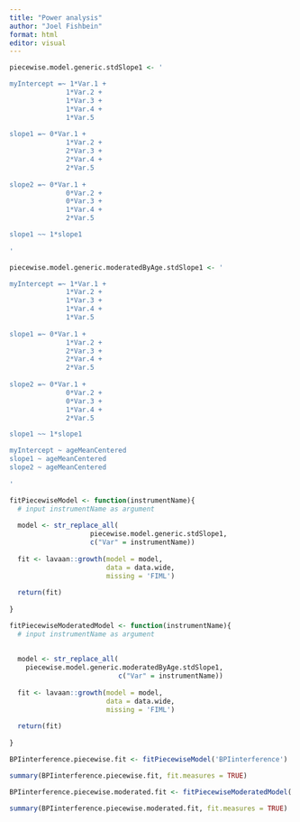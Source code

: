 ```yaml
---
title: "Power analysis"
author: "Joel Fishbein"
format: html
editor: visual
---
```


```r
piecewise.model.generic.stdSlope1 <- '

myIntercept =~ 1*Var.1 +
              1*Var.2 +
              1*Var.3 +
              1*Var.4 +
              1*Var.5
              
slope1 =~ 0*Var.1 +
              1*Var.2 +
              2*Var.3 +
              2*Var.4 +
              2*Var.5
              
slope2 =~ 0*Var.1 +
              0*Var.2 +
              0*Var.3 +
              1*Var.4 +
              2*Var.5

slope1 ~~ 1*slope1
              
'

```

```r
piecewise.model.generic.moderatedByAge.stdSlope1 <- '

myIntercept =~ 1*Var.1 +
              1*Var.2 +
              1*Var.3 +
              1*Var.4 +
              1*Var.5
              
slope1 =~ 0*Var.1 +
              1*Var.2 +
              2*Var.3 +
              2*Var.4 +
              2*Var.5
              
slope2 =~ 0*Var.1 +
              0*Var.2 +
              0*Var.3 +
              1*Var.4 +
              2*Var.5

slope1 ~~ 1*slope1

myIntercept ~ ageMeanCentered
slope1 ~ ageMeanCentered
slope2 ~ ageMeanCentered
              
'
```

```r

fitPiecewiseModel <- function(instrumentName){
  # input instrumentName as argument
  
  model <- str_replace_all(
                    piecewise.model.generic.stdSlope1, 
                    c("Var" = instrumentName))
  
  fit <- lavaan::growth(model = model,
                        data = data.wide,
                        missing = 'FIML')
  
  return(fit)
  
}
```

```r

fitPiecewiseModeratedModel <- function(instrumentName){
  # input instrumentName as argument
  
  
  model <- str_replace_all(
    piecewise.model.generic.moderatedByAge.stdSlope1,
                           c("Var" = instrumentName))
  
  fit <- lavaan::growth(model = model,
                        data = data.wide,
                        missing = 'FIML')
  
  return(fit)
  
}

```

```r


BPIinterference.piecewise.fit <- fitPiecewiseModel('BPIinterference')

summary(BPIinterference.piecewise.fit, fit.measures = TRUE)

```

```r

BPIinterference.piecewise.moderated.fit <- fitPiecewiseModeratedModel('BPIinterference')

summary(BPIinterference.piecewise.moderated.fit, fit.measures = TRUE)

```

